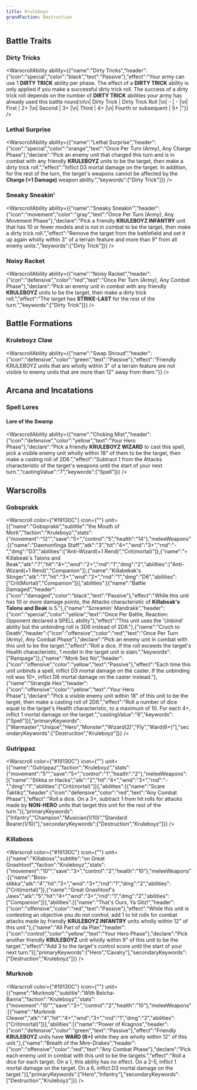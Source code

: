 ```yaml
---
title: Kruleboyz
grandFaction: Destruction
---
```



## Battle Traits

### Dirty Tricks

<WarscrollAbility ability={{"name":"Dirty Tricks","header":{"icon":"special","color":"black","text":"Passive"},"effect":"Your army can use 1 **DIRTY TRICK** ability per phase. The effect of a **DIRTY TRICK** ability is only applied if you make a successful dirty trick roll. The success of a dirty trick roll depends on the number of **DIRTY TRICK** abilities your army has already used this battle round:\n\n| Dirty Trick | Dirty Trick Roll |\n| - | - |\n| First | 2+ |\n| Second | 3+ |\n| Third | 4+ |\n| Fourth or subsequent | 5+ |"}} />

### Lethal Surprise

<WarscrollAbility ability={{"name":"Lethal Surprise","header":{"icon":"special","color":"orange","text":"Once Per Turn (Army), Any Charge Phase"},"declare":"Pick an enemy unit that charged this turn and is in combat with any friendly **KRULEBOYZ** units to be the target, then make a dirty trick roll.","effect":"Inflict D3 mortal damage on the target. In addition, for the rest of the turn, the target's weapons cannot be affected by the **Charge (+1 Damage)** weapon ability.","keywords":["Dirty Trick"]}} />

### Sneaky Sneakin'

<WarscrollAbility ability={{"name":"Sneaky Sneakin'","header":{"icon":"movement","color":"gray","text":"Once Per Turn (Army), Any Movement Phase"},"declare":"Pick a friendly **KRULEBOYZ INFANTRY** unit that has 10 or fewer models and is not in combat to be the target, then make a dirty trick roll.","effect":"Remove the target from the battlefield and set it up again wholly within 3\" of a terrain feature and more than 9\" from all enemy units.","keywords":["Dirty Trick"]}} />

### Noisy Racket

<WarscrollAbility ability={{"name":"Noisy Racket","header":{"icon":"defensive","color":"red","text":"Once Per Turn (Army), Any Combat Phase"},"declare":"Pick an enemy unit in combat with any friendly **KRULEBOYZ** units to be the target, then make a dirty trick roll.","effect":"The target has **STRIKE-LAST** for the rest of the turn.","keywords":["Dirty Trick"]}} />



## Battle Formations

### Kruleboyz Claw

<WarscrollAbility ability={{"name":"Swap Shroud","header":{"icon":"defensive","color":"green","text":"Passive"},"effect":"Friendly KRULEBOYZ units that are wholly within 3\" of a terrain feature are not visible to enemy units that are more than 12\" away from them."}} />



## Arcana and Incatations

### Spell Lores
#### Lore of the Swamp

<WarscrollAbility ability={{"name":"Choking Mist","header":{"icon":"defensive","color":"yellow","text":"Your Hero Phase"},"declare":"Pick a friendly **KRULEBOYZ WIZARD** to cast this spell, pick a visible enemy unit wholly within 18\" of them to be the target, then make a casting roll of 2D6.","effect":"Subtract 1 from the Attacks characteristic of the target's weapons until the start of your next turn.","castingValue":"7","keywords":["Spell"]}} />



## Warscrolls

### Gobsprakk

<Warscroll color={"#19130C"} icon={""} unit={{"name":"Gobsprakk","subtitle":"the Mouth of Mork","faction":"Kruleboyz","stats":{"movement":"12\"","save":"5+","control":"5","health":"14"},"meleeWeapons":[{"name":"Daemonfinga Staff","atk":"3","hit":"4+","wnd":"3+","rnd":"-","dmg":"D3","abilities":["Anti-Wizard(+1 Rend)","Crit(mortal)"]},{"name":"💀 Killabeak's Talons and Beak","atk":"7","hit":"4+","wnd":"2+","rnd":"1","dmg":"2","abilities":["Anti-Wizard(+1 Rend)","Companion"]},{"name":"Killabekak's Stinger","atk":"1","hit":"3+","wnd":"2+","rnd":"1","dmg":"D6","abilities":["Crit(Mortal)","Companion"]}],"abilities":[{"name":"Battle Damaged","header":{"icon":"damaged","color":"black","text":"Passive"},"effect":"While this unit has 10 or more damage points, the Attacks characteristic of **Killabeak's Talons and Beak** is 5."},{"name":"Screamin' Mandrakk","header":{"icon":"special","color":"yellow","text":"Once Per Battle, Reaction: Opponent declared a SPELL ability"},"effect":"This unit uses the 'Unbind' ability but the unbinding roll is 3D6 instead of 2D6."},{"name":"Cruch to Death","header":{"icon":"offensive","color":"red","text":"Once Per Turn (Army), Any Combat Phase"},"declare":"Pick an enemy unit in combat with this unit to be the target.","effect":"Roll a dice. If the roll exceeds the target's Health characteristic, 1 model in the target unit is slain.","keywords":["Rampage"]},{"name":"Mork Sez No","header":{"icon":"offensive","color":"yellow","text":"Passive"},"effect":"Each time this unit unbinds a spell, inflict D3 mortal damage on the caster. If the unbinding roll was 10+, inflict D6 mortal damage on the caster instead."},{"name":"Strangle Hex","header":{"icon":"offensive","color":"yellow","text":"Your Hero Phase"},"declare":"Pick a visible enemy unit within 18\" of this unit to be the target, then make a casting roll of 2D6.","effect":"Roll a number of dice equal to the target's Health characteristic, to a maximum of 10. For each 4+, inflict 1 mortal damage on the target.","castingValue":"6","keywords":["Spell"]}],"primaryKeywords":["Warmaster","Unique","Hero","Monster","Wizard(2)","Fly","Ward(6+)"],"secondaryKeywords":["Destruction","Kruleboyz"]}} />

### Gutrippaz

<Warscroll color={"#19130C"} icon={""} unit={{"name":"Gutrippaz","faction":"Kruleboyz","stats":{"movement":"5\"","save":"5+","control":"1","health":"2"},"meleeWeapons":[{"name":"Stikka or Hacka","atk":"2","hit":"4+","wnd":"3+","rnd":"-","dmg":"1","abilities":["Crit(mortal)"]}],"abilities":[{"name":"Scare Taktikz","header":{"icon":"defensive","color":"red","text":"Any Combat Phase"},"effect":"Roll a dice. On a 3+, subtract 1 from hit rolls for attacks made by **NON-HERO** units that target this unit for the rest of the turn."}],"primaryKeywords":["Infantry","Champion","Musician(1/10)","Standard Bearer(1/10)"],"secondaryKeywords":["Destruction","Kruleboyz"]}} />

### Killaboss

<Warscroll color={"#19130C"} icon={""} unit={{"name":"Killaboss","subtitle":"on Great Gnashtoof","faction":"Kruleboyz","stats":{"movement":"10\"","save":"3+","control":"2","health":"10"},"meleeWeapons":[{"name":"Boss-stikka","atk":"4","hit":"3+","wnd":"3+","rnd":"1","dmg":"2","abilities":["Crit(mortal)"]},{"name":"Great Gnashtoof's Jaws","atk":"5","hit":"4+","wnd":"3+","rnd":"1","dmg":"2","abilities":["Companion"]}],"abilities":[{"name":"That's Ours, Ya Gitz!","header":{"icon":"offensive","color":"red","text":"Passive"},"effect":"While this unit is contesting an objective you do not control, add 1 to hit rolls for combat attacks made by friendly **KRULEBOYZ INFANTRY** units wholly within 12\" of this unit."},{"name":"All Part of da Plan","header":{"icon":"control","color":"yellow","text":"Your Hero Phase"},"declare":"Pick another friendly **KRULEBOYZ** unit wholly within 9\" of this unit to be the target.","effect":"Add 3 to the target's control score until the start of your next turn."}],"primaryKeywords":["Hero","Cavalry"],"secondaryKeywords":["Destruction","Kruleboyz"]}} />

### Murknob

<Warscroll color={"#19130C"} icon={""} unit={{"name":"Murknob","subtitle":"With Belcha-Banna","faction":"Kruleboyz","stats":{"movement":"10\"","save":"3+","control":"2","health":"10"},"meleeWeapons":[{"name":"Murknob Cleaver","atk":"4","hit":"4+","wnd":"3+","rnd":"1","dmg":"2","abilities":["Crit(mortal)"]}],"abilities":[{"name":"Power of Kragnos","header":{"icon":"defensive","color":"green","text":"Passive"},"effect":"Friendly **KRULEBOYZ** units have **WARD (6+)** while they are wholly within 12\" of this unit."},{"name":"Breath of the Mire-Drakes","header":{"icon":"offensive","color":"red","text":"Any Combat Phase"},"declare":"Pick each enemy unit in combat with this unit to be the targets.","effect":"Roll a dice for each target. On a 1, this ability has no effect. On a 2-5, inflict 1 mortal damage on the target. On a 6, inflict D3 mortal damage on the target."}],"primaryKeywords":["Hero","Infantry"],"secondaryKeywords":["Destruction","Kruleboyz"]}} />

